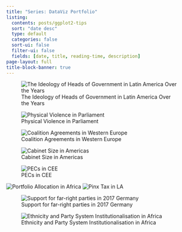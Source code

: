 ---
title: "Series: DataViz Portfolio"
listing:
  contents: posts/ggplot2-tips
  sort: "date desc"
  type: default
  categories: false
  sort-ui: false
  filter-ui: false
  fields: [date, title, reading-time, description]
page-layout: full
title-block-banner: true
---
::: {layout-nrow=4}

![The Ideology of Heads of Government in Latin America Over the Years](Ideology_LA.gif)

![Physical Violence in Parliament](ftusk.png)

![Coalition Agreements in Western Europe](pwcoalagree.png)

![Cabinet Size in Americas](cabbarbie.png)


![PECs in CEE](CEEPEC.png)

![Portfolio Allocation in Africa](presafrica.png)
![Pinx Tax in LA](pinktax.png)

![Support for far-right parties in 2017 Germany](ge.png)


![Ethnicity and Party System Institutionalisation in Africa](ethnicpsiafrica.png)


:::